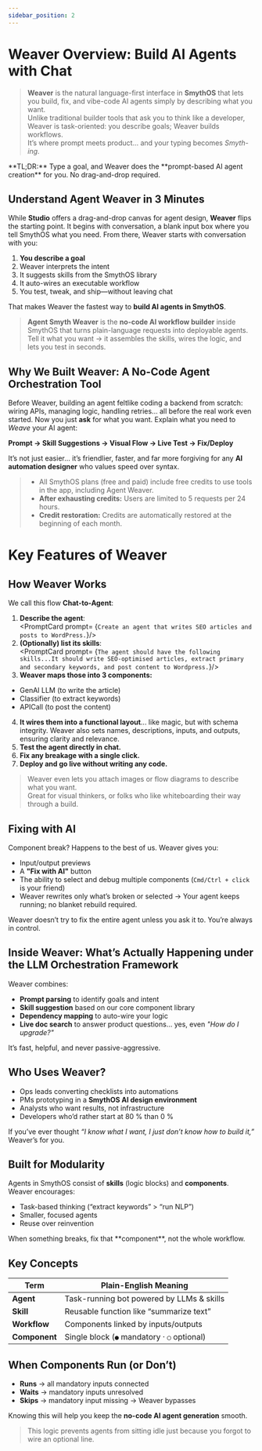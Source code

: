 ```yaml
---
sidebar_position: 2
---
```

# Weaver Overview: Build AI Agents with Chat

> **Weaver** is the natural language-first interface in **SmythOS** that lets you build, fix, and vibe-code AI agents simply by describing what you want.  
> Unlike traditional builder tools that ask you to think like a developer, Weaver is task-oriented: you describe goals; Weaver builds workflows.  
> It’s where prompt meets product... and your typing becomes *Smyth-ing*.


<InfoCallout>
**TL;DR:** Type a goal, and Weaver does the **prompt-based AI agent creation** for you. No drag-and-drop required.
</InfoCallout>

<Divider/>

## Understand Agent Weaver in 3 Minutes

While **Studio** offers a drag-and-drop canvas for agent design, **Weaver** flips the starting point. It begins with conversation, a blank input box where you tell SmythOS what you need. From there, Weaver starts with conversation with you:

1. **You describe a goal**  
2. Weaver interprets the intent  
3. It suggests skills from the SmythOS library  
4. It auto-wires an executable workflow  
5. You test, tweak, and ship—without leaving chat

That makes Weaver the fastest way to **build AI agents in SmythOS**.

> **Agent Smyth Weaver** is the **no-code AI workflow builder** inside SmythOS that turns plain-language requests into deployable agents.  
> Tell it what you want → it assembles the skills, wires the logic, and lets you test in seconds.

## Why We Built Weaver: A No-Code Agent Orchestration Tool

Before Weaver, building an agent feltlike coding a backend from scratch: wiring APIs, managing logic, handling retries... all before the real work even started.
Now you just **ask** for what you want. Explain what you need to *Weave* your AI agent:

**Prompt → Skill Suggestions → Visual Flow → Live Test → Fix/Deploy**

It’s not just easier... it’s friendlier, faster, and far more forgiving for any **AI automation designer** who values speed over syntax.

>- All SmythOS plans (free and paid) include free credits to use tools in the app, including Agent Weaver.
>- **After exhausting credits:** Users are limited to 5 requests per 24 hours.
>- **Credit restoration:** Credits are automatically restored at the beginning of each month.

<Divider/>

# Key Features of Weaver

<Arcade src="https://demo.arcade.software/XQM8Ycf7Hh9C9PNqGxOq?embed&embed_mobile=tab&embed_desktop=inline&show_copy_link=true" title="Weaver | SmythOS" />

## How Weaver Works

We call this flow **Chat-to-Agent**:

1. **Describe the agent**:  
   <PromptCard prompt= {`Create an agent that writes SEO articles and posts to WordPress.`}/>
2. **(Optionally) list its skills**:  
   <PromptCard prompt= {`The agent should have the following skills...It should write SEO-optimised articles, extract primary and secondary keywords, and post content to Wordpress.`}/>
3. **Weaver maps those into 3 components:**
- GenAI LLM (to write the article)
- Classifier (to extract keywords)
- APICall (to post the content)
4. **It wires them into a functional layout**... like magic, but with schema integrity. Weaver also sets names, descriptions, inputs, and outputs, ensuring clarity and relevance.
5. **Test the agent directly in chat.**
6. **Fix any breakage with a single click.**
7. **Deploy and go live without writing any code.**

> Weaver even lets you attach images or flow diagrams to describe what you want.  
> Great for visual thinkers, or folks who like whiteboarding their way through a build.

<Divider/>

## Fixing with AI

Component break? Happens to the best of us. Weaver gives you:

- Input/output previews  
- A **"Fix with AI"** button  
- The ability to select and debug multiple components (`Cmd/Ctrl + click` is your friend)
- Weaver rewrites only what’s broken or selected -> Your agent keeps running; no blanket rebuild required.
<Divider/>

<WarningCallout>
Weaver doesn’t try to fix the entire agent unless you ask it to.  
You’re always in control.
</WarningCallout>

<Divider/>

## Inside Weaver: What’s Actually Happening under the LLM Orchestration Framework

Weaver combines:

- **Prompt parsing** to identify goals and intent  
- **Skill suggestion** based on our core component library  
- **Dependency mapping** to auto-wire your logic  
- **Live doc search** to answer product questions... yes, even *"How do I upgrade?"*

It’s fast, helpful, and never passive-aggressive.

<Divider/>

## Who Uses Weaver?

- Ops leads converting checklists into automations  
- PMs prototyping in a **SmythOS AI design environment**  
- Analysts who want results, not infrastructure  
- Developers who’d rather start at 80 % than 0 %

If you’ve ever thought *“I know what I want, I just don’t know how to build it,”* Weaver’s for you.

<Divider/>

## Built for Modularity

Agents in SmythOS consist of **skills** (logic blocks) and **components**. Weaver encourages:

- Task-based thinking (“extract keywords” > “run NLP”)  
- Smaller, focused agents  
- Reuse over reinvention

<InfoCallout>
When something breaks, fix that **component**, not the whole workflow.
</InfoCallout>
<Divider/>

## Key Concepts

| Term | Plain-English Meaning |
|------|----------------------|
| **Agent** | Task-running bot powered by LLMs & skills |
| **Skill** | Reusable function like “summarize text” |
| **Workflow** | Components linked by inputs/outputs |
| **Component** | Single block (`●` mandatory · `○` optional) |

<Divider/>

## When Components Run (or Don’t)

- **Runs** → all mandatory inputs connected  
- **Waits** → mandatory inputs unresolved  
- **Skips** → mandatory input missing → Weaver bypasses

Knowing this will help you keep the **no-code AI agent generation** smooth.

> This logic prevents agents from sitting idle just because you forgot to wire an optional line.

<Divider/>